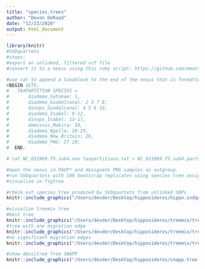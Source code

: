 ```yaml
---
title: "species.trees"
author: "Devon DeRaad"
date: "12/23/2020"
output: html_document
---
```


```r
library(knitr)
#SVDquartets
#steps:
#export an unlinked, filtered vcf file
#convert it to a nexus using this ruby script: https://github.com/mmatschiner/tutorials/blob/master/species_tree_inference_with_snp_data/src/convert_vcf_to_nexus.rb

#use cat to append a taxablock to the end of the nexus that is formatted like this:
#BEGIN SETS;
#  	TAXPARTITION SPECIES =
#  		diadema_Gatokae: 1,
#  		diadema_Guadalcanal: 2 3 7 8,
#  		dinops_Guadalcanal: 4 5 6 19,
#  		diadema_Isabel: 9-12,
#  		dinops_Isabel: 13-17,
#  		demissus_Makira: 18,
#  		diadema_Ngella: 20-25,
#  		diadema_New_Britain: 26,
#  		diadema_PNG: 27 28;
#  END;

# cat NC_031969.f5.sub4.nex taxpartitions.txt > NC_031969.f5.sub4.parts.nex

#open the nexus in PAUP* and designate PNG samples as outgroup.
#run SVDquartets with 100 bootstrap replicates using species tree assignments
#visualize in figtree

#check out species tree produced by SVDquartets from unlinked SNPs
knitr::include_graphics("/Users/devder/Desktop/hipposideros/hippo.svdquartets.tre.pdf")


```



```r
#visualize treemix tree
#best tree
knitr::include_graphics("/Users/devder/Desktop/hipposideros/treemix/tree.mix.pdf")
#tree with one migration edge
knitr::include_graphics("/Users/devder/Desktop/hipposideros/treemix/tree.mix.suppmat.pdf")
#no significant migration edges
knitr::include_graphics("/Users/devder/Desktop/hipposideros/treemix/treemix.variance.explained.pdf")


```

```r
#show densitree from SNAPP
knitr::include_graphics("/Users/devder/Desktop/hipposideros/snapp.tree.png")

```


